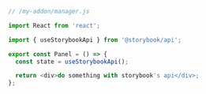 ```js
// /my-addon/manager.js

import React from 'react';

import { useStorybookApi } from '@storybook/api';

export const Panel = () => {
  const state = useStorybookApi();

  return <div>do something with storybook's api</div>;
};
```